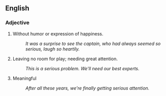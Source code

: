 ==English==

===Adjective===
# Without humor or expression of happiness.
#: ''It was a surprise to see the captain, who had always seemed so serious, laugh so heartily.''
# Leaving no room for play; needing great attention.
#: ''This is a serious problem.  We'll need our best experts.''
# Meaningful
#: ''After all these years, we're finally getting serious attention.''